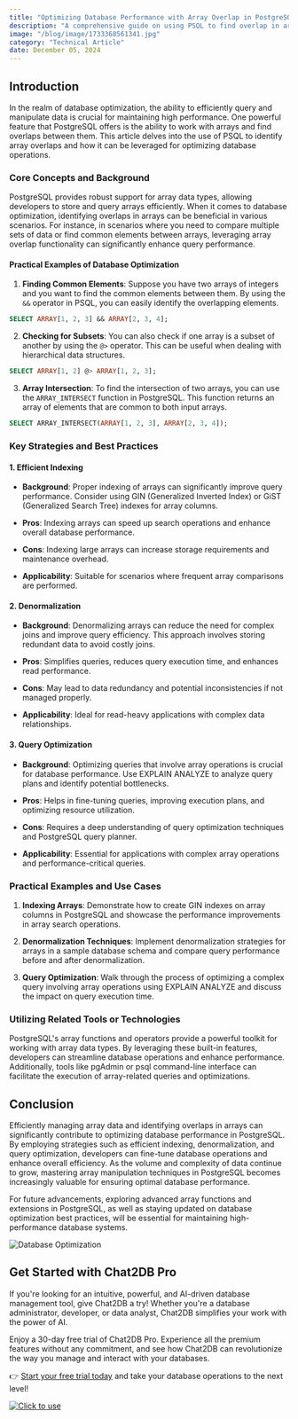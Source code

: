 ```yaml
---
title: "Optimizing Database Performance with Array Overlap in PostgreSQL"
description: "A comprehensive guide on using PSQL to find overlap in arrays for optimizing database performance."
image: "/blog/image/1733368561341.jpg"
category: "Technical Article"
date: December 05, 2024
---
```


## Introduction

In the realm of database optimization, the ability to efficiently query and manipulate data is crucial for maintaining high performance. One powerful feature that PostgreSQL offers is the ability to work with arrays and find overlaps between them. This article delves into the use of PSQL to identify array overlaps and how it can be leveraged for optimizing database operations.

### Core Concepts and Background

PostgreSQL provides robust support for array data types, allowing developers to store and query arrays efficiently. When it comes to database optimization, identifying overlaps in arrays can be beneficial in various scenarios. For instance, in scenarios where you need to compare multiple sets of data or find common elements between arrays, leveraging array overlap functionality can significantly enhance query performance.

#### Practical Examples of Database Optimization

1. **Finding Common Elements**: Suppose you have two arrays of integers and you want to find the common elements between them. By using the `&&` operator in PSQL, you can easily identify the overlapping elements.

```sql
SELECT ARRAY[1, 2, 3] && ARRAY[2, 3, 4];
```

2. **Checking for Subsets**: You can also check if one array is a subset of another by using the `@>` operator. This can be useful when dealing with hierarchical data structures.

```sql
SELECT ARRAY[1, 2] @> ARRAY[1, 2, 3];
```

3. **Array Intersection**: To find the intersection of two arrays, you can use the `ARRAY_INTERSECT` function in PostgreSQL. This function returns an array of elements that are common to both input arrays.

```sql
SELECT ARRAY_INTERSECT(ARRAY[1, 2, 3], ARRAY[2, 3, 4]);
```

### Key Strategies and Best Practices

#### 1. Efficient Indexing

- **Background**: Proper indexing of arrays can significantly improve query performance. Consider using GIN (Generalized Inverted Index) or GiST (Generalized Search Tree) indexes for array columns.

- **Pros**: Indexing arrays can speed up search operations and enhance overall database performance.

- **Cons**: Indexing large arrays can increase storage requirements and maintenance overhead.

- **Applicability**: Suitable for scenarios where frequent array comparisons are performed.

#### 2. Denormalization

- **Background**: Denormalizing arrays can reduce the need for complex joins and improve query efficiency. This approach involves storing redundant data to avoid costly joins.

- **Pros**: Simplifies queries, reduces query execution time, and enhances read performance.

- **Cons**: May lead to data redundancy and potential inconsistencies if not managed properly.

- **Applicability**: Ideal for read-heavy applications with complex data relationships.

#### 3. Query Optimization

- **Background**: Optimizing queries that involve array operations is crucial for database performance. Use EXPLAIN ANALYZE to analyze query plans and identify potential bottlenecks.

- **Pros**: Helps in fine-tuning queries, improving execution plans, and optimizing resource utilization.

- **Cons**: Requires a deep understanding of query optimization techniques and PostgreSQL query planner.

- **Applicability**: Essential for applications with complex array operations and performance-critical queries.

### Practical Examples and Use Cases

1. **Indexing Arrays**: Demonstrate how to create GIN indexes on array columns in PostgreSQL and showcase the performance improvements in array search operations.

2. **Denormalization Techniques**: Implement denormalization strategies for arrays in a sample database schema and compare query performance before and after denormalization.

3. **Query Optimization**: Walk through the process of optimizing a complex query involving array operations using EXPLAIN ANALYZE and discuss the impact on query execution time.

### Utilizing Related Tools or Technologies

PostgreSQL's array functions and operators provide a powerful toolkit for working with array data types. By leveraging these built-in features, developers can streamline database operations and enhance performance. Additionally, tools like pgAdmin or psql command-line interface can facilitate the execution of array-related queries and optimizations.

## Conclusion

Efficiently managing array data and identifying overlaps in arrays can significantly contribute to optimizing database performance in PostgreSQL. By employing strategies such as efficient indexing, denormalization, and query optimization, developers can fine-tune database operations and enhance overall efficiency. As the volume and complexity of data continue to grow, mastering array manipulation techniques in PostgreSQL becomes increasingly valuable for ensuring optimal database performance.

For future advancements, exploring advanced array functions and extensions in PostgreSQL, as well as staying updated on database optimization best practices, will be essential for maintaining high-performance database systems.

![Database Optimization](https://example.com/database-optimization.jpg)

## Get Started with Chat2DB Pro

If you're looking for an intuitive, powerful, and AI-driven database management tool, give Chat2DB a try! Whether you're a database administrator, developer, or data analyst, Chat2DB simplifies your work with the power of AI.

Enjoy a 30-day free trial of Chat2DB Pro. Experience all the premium features without any commitment, and see how Chat2DB can revolutionize the way you manage and interact with your databases.

👉 [Start your free trial today](https://chat2db.ai/pricing) and take your database operations to the next level!


[![Click to use](/image/blog/bg/chat2db.jpg)](https://chat2db.ai)
